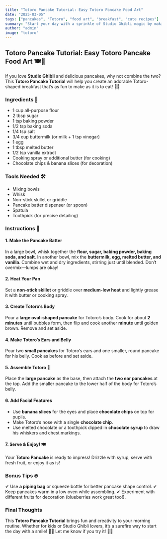 ```yaml
---
title: "Totoro Pancake Tutorial: Easy Totoro Pancake Food Art"
date: "2025-03-05"
tags: ["pancakes", "Totoro", "food art", "breakfast", "cute recipes"]
summary: "Start your day with a sprinkle of Studio Ghibli magic by making these adorable Totoro pancakes! This easy tutorial guides you through creating a fun and delicious breakfast, perfect for kids, anime lovers, and anyone who enjoys a touch of whimsy in the morning."
author: "admin"
image: "totoro"
---
```



## Totoro Pancake Tutorial: Easy Totoro Pancake Food Art 🍽️🐾

If you love **Studio Ghibli** and delicious pancakes, why not combine the two? This **Totoro Pancake Tutorial** will help you create an adorable Totoro-shaped breakfast that’s as fun to make as it is to eat! 🥞✨

<CustomImage src="/images/totoro-pancake.jpg" alt="Totoro Pancake Food Art" />

### Ingredients 🛒
- 1 cup all-purpose flour
- 2 tbsp sugar
- 1 tsp baking powder
- 1/2 tsp baking soda
- 1/4 tsp salt
- 3/4 cup buttermilk (or milk + 1 tsp vinegar)
- 1 egg
- 1 tbsp melted butter
- 1/2 tsp vanilla extract
- Cooking spray or additional butter (for cooking)
- Chocolate chips & banana slices (for decoration)

### Tools Needed 🛠️
- Mixing bowls
- Whisk
- Non-stick skillet or griddle
- Pancake batter dispenser (or spoon)
- Spatula
- Toothpick (for precise detailing)

### Instructions 🥄

#### 1. Make the Pancake Batter
In a large bowl, whisk together the **flour, sugar, baking powder, baking soda, and salt**. In another bowl, mix the **buttermilk, egg, melted butter, and vanilla**. Combine wet and dry ingredients, stirring just until blended. Don’t overmix—lumps are okay!

#### 2. Heat Your Pan
Set a **non-stick skillet** or griddle over **medium-low heat** and lightly grease it with butter or cooking spray.

#### 3. Create Totoro’s Body
Pour a **large oval-shaped pancake** for Totoro’s body. Cook for about **2 minutes** until bubbles form, then flip and cook another **minute** until golden brown. Remove and set aside.

#### 4. Make Totoro’s Ears and Belly
Pour two **small pancakes** for Totoro’s ears and one smaller, round pancake for his belly. Cook as before and set aside.

#### 5. Assemble Totoro 🐾
Place the **large pancake** as the base, then attach the **two ear pancakes** at the top. Add the smaller pancake to the lower half of the body for Totoro’s belly.

#### 6. Add Facial Features
- Use **banana slices** for the eyes and place **chocolate chips** on top for pupils.
- Make Totoro’s nose with a single **chocolate chip**.
- Use melted chocolate or a toothpick dipped in **chocolate syrup** to draw his whiskers and chest markings.

#### 7. Serve & Enjoy! 🍽️
Your **Totoro Pancake** is ready to impress! Drizzle with syrup, serve with fresh fruit, or enjoy it as is!

### Bonus Tips 🔥
✔ Use **a piping bag** or squeeze bottle for better pancake shape control.
✔ Keep pancakes warm in a low oven while assembling.
✔ Experiment with different fruits for decoration (blueberries work great too!).

### Final Thoughts
This **Totoro Pancake Tutorial** brings fun and creativity to your morning routine. Whether for kids or Studio Ghibli lovers, it’s a surefire way to start the day with a smile! 🍃🥞 Let me know if you try it! 💬✨
